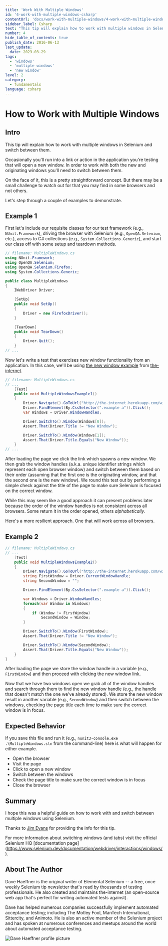 ```yaml
---
title: 'Work With Multiple Windows'
id: '4-work-with-multiple-windows-csharp'
contentUrl: 'docs/work-with-multiple-windows/4-work-with-multiple-windows-csharp'
sidebar_label: Csharp
text: "This tip will explain how to work with multiple windows in Selenium and switch between them. Occasionally you'll run into a link or action in the application you're testing that will open a new window."
number: 4
hide_table_of_contents: true
publish_date: 2016-06-13
last_update:
  date: 2023-03-29
tags:
  - 'windows'
  - 'multiple windows'
  - 'new window'
level: 2
category:
  - fundamentals
language: csharp
---
```


# How to Work with Multiple Windows

## Intro

This tip will explain how to work with multiple windows in Selenium and switch between them.

Occasionally you'll run into a link or action in the application you're testing that will open a new window. In order to work with both the new and originating windows you'll need to switch between them.

On the face of it, this is a pretty straightforward concept. But there may be a small challenge to watch out for that you may find in some browsers and not others.

Let's step through a couple of examples to demonstrate.

## Example 1

First let's include our requisite classes for our test framework (e.g., `NUnit.Framework`), driving the browser with Selenium (e.g., `OpenQA.Selenium`, etc.), access to C# collections (e.g., `System.Collections.Generic`), and start our class off with some setup and teardown methods.

```csharp
// filename: MultipleWindows.cs
using NUnit.Framework;
using OpenQA.Selenium;
using OpenQA.Selenium.Firefox;
using System.Collections.Generic;

public class MultipleWindows
{
    IWebDriver Driver;

    [SetUp]
    public void SetUp()
    {
        Driver = new FirefoxDriver();
    }

    [TearDown]
    public void TearDown()
    {
        Driver.Quit();
    }
// ...
```

Now let's write a test that exercises new window functionality from an application. In this case, we'll be using [the new window example](http://the-internet.herokuapp.com/windows) from [the-internet](https://github.com/tourdedave/the-internet).

```csharp
// filename: MultipleWindows.cs
// ...
    [Test]
    public void MultipleWindowsExample1()
    {
        Driver.Navigate().GoToUrl("http://the-internet.herokuapp.com/windows");
        Driver.FindElement(By.CssSelector(".example a")).Click();
        var Windows = Driver.WindowHandles;

        Driver.SwitchTo().Window(Windows[0]);
        Assert.That(Driver.Title != "New Window");

        Driver.SwitchTo().Window(Windows[1]);
        Assert.That(Driver.Title.Equals("New Window"));
    }
// ...
```

After loading the page we click the link which spawns a new window. We then grab the window handles (a.k.a. unique identifier strings which represent each open browser window) and switch between them based on their order (assuming that the first one is the originating window, and that the second one is the new window). We round this test out by performing a simple check against the title of the page to make sure Selenium is focused on the correct window.

While this may seem like a good approach it can present problems later because the order of the window handles is not consistent across all browsers. Some return it in the order opened, others _alphabetically_.

Here's a more resilient approach. One that will work across all browsers.

## Example 2

```csharp
// filename: MultipleWindows.cs
// ...
    [Test]
    public void MultipleWindowsExample2()
    {
        Driver.Navigate().GoToUrl("http://the-internet.herokuapp.com/windows");
        string FirstWindow = Driver.CurrentWindowHandle;
        string SecondWindow = "";

        Driver.FindElement(By.CssSelector(".example a")).Click();

        var Windows = Driver.WindowHandles;
        foreach(var Window in Windows)
        {
            if (Window != FirstWindow)
                SecondWindow = Window;
        }

        Driver.SwitchTo().Window(FirstWindow);
        Assert.That(Driver.Title != "New Window");

        Driver.SwitchTo().Window(SecondWindow);
        Assert.That(Driver.Title.Equals("New Window"));
    }
}
```

After loading the page we store the window handle in a variable (e.g., `FirstWindow`) and then proceed with clicking the new window link.

Now that we have two windows open we grab all of the window handles and search through them to find the new window handle (e.g., the handle that doesn't match the one we've already stored). We store the new window result in another variable (e.g., `SecondWindow`) and then switch between the windows, checking the page title each time to make sure the correct window is in focus.

## Expected Behavior

If you save this file and run it (e.g., `nunit3-console.exe .\MultipleWindows.sln` from the command-line) here is what will happen for either example.

- Open the browser
- Visit the page
- Click to open a new window
- Switch between the windows
- Check the page title to make sure the correct window is in focus
- Close the browser

## Summary

I hope this was a helpful guide on how to work with and switch between multiple windows using Selenium.

Thanks to [Jim Evans](https://twitter.com/jimevansmusic) for providing the info for this tip.

For more information about switching windows (and tabs) visit the official Selenium HQ [documentation page] (https://www.selenium.dev/documentation/webdriver/interactions/windows/).

## About The Author

Dave Haeffner is the original writer of Elemental Selenium -- a free, once weekly Selenium tip newsletter that's read by thousands of testing professionals. He also created and maintains the-internet (an open-source web app that's perfect for writing automated tests against).

Dave has helped numerous companies successfully implement automated acceptance testing; including The Motley Fool, ManTech International, Sittercity, and Animoto. He is also an active member of the Selenium project and has spoken at numerous conferences and meetups around the world about automated acceptance testing.

![Dave Haeffner profile picture](/img/authors/dave-haeffner.jpeg#author-img 'a title')
